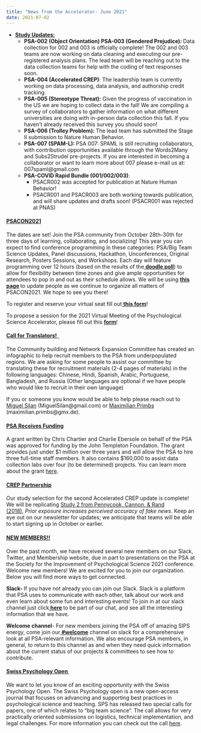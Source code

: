 ```yaml
---
title: "News from the Accelerator- June 2021"
date: 2021-07-02
---
```


<!-- wp:list {"className":"is-style-default"} -->
<ul class="is-style-default"><li><strong><span style="text-decoration: underline;">Study Updates:</span></strong><ul><li><strong>PSA-002 (Object Orientation) PSA-003 (Gendered Prejudice): </strong>Data collection for 002 and 003 is officially complete! The 002 and 003 teams are now working on data cleaning and executing our pre-registered analysis plans. The lead team will be reaching out to the data collection teams for help with the coding of text responses soon.</li><li><strong>PSA-004 (Accelerated CREP)</strong>: The leadership team is currently working on data processing, data analysis, and authorship credit tracking.</li><li><strong>PSA-005 (Stereotype Threat):</strong> Given the progress of vaccination in the US we are hoping to collect data in the fall! We are compiling a survey of collaborators to gather information on what different universities are doing with in-person data collection this fall. If you haven’t already received this survey you should soon!</li><li><strong>PSA-006 (Trolley Problem): </strong>The lead team has submitted the Stage II submission to Nature Human Behavior.</li><li><strong>PSA-007 (SPAM-L): </strong>PSA 007: SPAML is still recruiting collaborators, with contribution opportunities available through the Words2Many and Subs2Strudel pre-projects. If you are interested in becoming a collaborator or want to learn more about 007 please e-mail us at: 007spaml@gmail.com</li><li><strong>PSA-COVID Rapid Bundle (001/002/003)</strong>:<ul><li>PSACR002 was accepted for publication at Nature Human Behavior!</li><li>PSACR001 and PSACR003 are both working towards publication, and will share updates and drafts soon! (PSACR001 was rejected at PNAS) </li></ul></li></ul></li></ul>
<!-- /wp:list -->

<!-- wp:group -->
<div class="wp-block-group"><!-- wp:heading {"level":4} -->
<h4><strong><span style="text-decoration: underline;">PSACON2021</span></strong></h4>
<!-- /wp:heading -->

<!-- wp:paragraph -->
<p>The dates are set! Join the PSA community from October 28th-30th for three days of learning, collaborating, and socializing! This year you can expect to find conference programming in these categories: PSA/Big Team Science Updates, Panel discussions, Hackathon, Unconferences, Original Research, Posters Sessions, and Workshops. Each day will feature programming over 12 hours (based on the results of the<a href="https://doodle.com/poll/46vd2tav2wt792kt?utm_source=poll&amp;utm_medium=link"> <strong>doodle poll</strong></a>) to allow for flexibility between time zones and give ample opportunities for attendees to pop in and out as their schedule allows. We will be using <strong><a href="https://psysciacc.org/psacon2021/">this page</a> </strong>to update people as we continue to organize all matters of PSACON2021. We hope to see you there!</p>
<!-- /wp:paragraph -->

<!-- wp:paragraph -->
<p>To register and reserve your virtual seat fill out<a href="https://psysciacc.org/the-2021-meeting-of-the-psychological-science-accelerator/"> <strong>this form</strong></a>!</p>
<!-- /wp:paragraph -->

<!-- wp:paragraph -->
<p>To propose a session for the 2021 Virtual Meeting of the Psychological Science Accelerator, please fill out this <a href="https://psysciacc.org/psa-conference-2021-call-for-presenters/"><strong>form</strong></a>!</p>
<!-- /wp:paragraph --></div>
<!-- /wp:group -->

<!-- wp:group -->
<div class="wp-block-group"><!-- wp:heading {"level":4} -->
<h4><strong><span style="text-decoration: underline;">Call for Translators!  </span></strong></h4>
<!-- /wp:heading -->

<!-- wp:paragraph -->
<p>The Community building and Network Expansion Committee has created an infographic to help recruit members to the PSA from underpopulated regions. We are asking for some people to assist our committee by translating these for recruitment materials (2-4 pages of materials) in the following languages: Chinese, Hindi, Spanish, Arabic, Portuguese, Bangladesh, and Russia (Other languages are optional if we have people who would like to recruit in their own language) </p>
<!-- /wp:paragraph -->

<!-- wp:paragraph -->
<p>If you or someone you know would be able to help please reach out to <span style="text-decoration: underline;">Miguel Silan</span> (MiguelSilan@gmail.com) or <span style="text-decoration: underline;">Maximilian Primbs</span> (maximilian.primbs@gmx.de).<strong> </strong></p>
<!-- /wp:paragraph --></div>
<!-- /wp:group -->

<!-- wp:group -->
<div class="wp-block-group"><!-- wp:heading {"level":4} -->
<h4><strong><span style="text-decoration: underline;">PSA Receives Funding</span></strong></h4>
<!-- /wp:heading -->

<!-- wp:paragraph {"align":null} -->
<p>A grant written by Chris Chartier and Charlie Ebersole on behalf of the PSA was approved for funding by the John Templeton Foundation. The grant provides just under $1 million over three years and will allow the PSA to hire three full-time staff members. It also contains $160,000 to assist data collection labs over four (to be determined) projects. You can learn more about the grant <a href="https://docs.google.com/document/d/1WpLSX_QvfwMyrx8c9N2erjtHtHK2jcFlky8VtuquW4o/edit?usp=sharing">here</a>. </p>
<!-- /wp:paragraph --></div>
<!-- /wp:group -->

<!-- wp:heading {"level":4} -->
<h4><strong><span style="text-decoration: underline;">CREP Partnership</span></strong></h4>
<!-- /wp:heading -->

<!-- wp:paragraph -->
<p>Our study selection for the second Accelerated CREP update is complete! We will be replicating <a rel="noreferrer noopener" target="_blank" href="https://doi.apa.org/doiLanding?doi=10.1037%2Fxge0000465">Study 2 from Pennycook, Cannon, &amp; Rand (2018)</a>, <em>Prior exposure increases perceived accuracy of fake news</em>. Keep an eye out on our newsletter for updates; we anticipate that teams will be able to start signing up in October or earlier.</p>
<!-- /wp:paragraph -->

<!-- wp:heading {"level":4} -->
<h4><strong><span style="text-decoration: underline;">NEW MEMBERS!!</span></strong></h4>
<!-- /wp:heading -->

<!-- wp:paragraph -->
<p>Over the past month, we have received several new members on our Slack, Twitter, and Membership website, due in part to presentations on the PSA at the Society for the Improvement of Psychological Science 2021 conference. Welcome new members! We are excited for you to join our organization. Below you will find more ways to get connected.</p>
<!-- /wp:paragraph -->

<!-- wp:paragraph -->
<p><strong>Slack- </strong>If you have not already you can join our Slack. Slack is a platform that PSA uses to communicate with each other, talk about our work and even learn about some fun and interesting events! To join in at our slack channel just click<strong><a href="https://join.slack.com/t/psych-sci-accelerator/shared_invite/zt-6xdadc02-JKn5bEPNMN8vliJlAJBU5w"> here</a> </strong>to be part of our chat, and see all the interesting information that we have. </p>
<!-- /wp:paragraph -->

<!-- wp:paragraph -->
<p><strong>Welcome channel</strong>- For new members joining the PSA off of amazing SIPS energy, come join our<a href="https://psych-sci-accelerator.slack.com/archives/C026QSPK8VA"> <strong>#welcome</strong></a> channel on slack for a comprehensive look at all PSA-relevant information. We also encourage PSA members, in general, to return to this channel as and when they need quick information about the current status of our projects &amp; committees to see how to contribute.</p>
<!-- /wp:paragraph -->

<!-- wp:group -->
<div class="wp-block-group"><!-- wp:heading {"level":4} -->
<h4><strong><span style="text-decoration: underline;">Swiss Psychology Open </span></strong></h4>
<!-- /wp:heading -->

<!-- wp:paragraph -->
<p>We want to let you know of an exciting opportunity with the Swiss Psychology Open. The Swiss Psychology open is a new open-access journal that focuses on advancing and supporting best practices in psychological science and teaching. SPS has released two special calls for papers, one of which relates to "big team science". The call allows for very practically oriented submissions on logistics, technical implementation, and legal challenges. For more information you can check out the call <a href="https://swisspsychologyopen.com/collections/special/digitization-and-collaboration/">here</a>.</p>
<!-- /wp:paragraph --></div>
<!-- /wp:group -->
